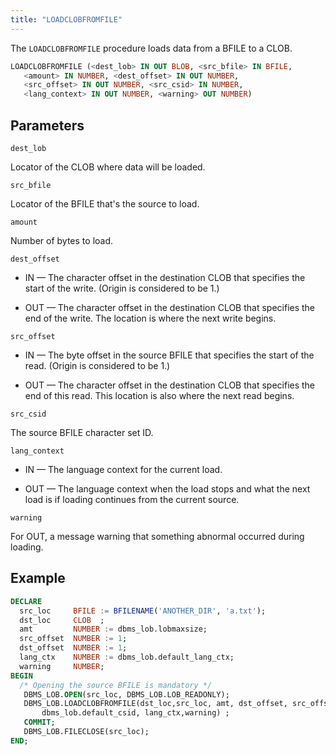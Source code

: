 ```yaml
---
title: "LOADCLOBFROMFILE"
---
```


The `LOADCLOBFROMFILE` procedure loads data from a BFILE to a CLOB.

```sql
LOADCLOBFROMFILE (<dest_lob> IN OUT BLOB, <src_bfile> IN BFILE, 
   <amount> IN NUMBER, <dest_offset> IN OUT NUMBER, 
   <src_offset> IN OUT NUMBER, <src_csid> IN NUMBER, 
   <lang_context> IN OUT NUMBER, <warning> OUT NUMBER)
```

## Parameters

`dest_lob`

Locator of the CLOB where data will be loaded.

`src_bfile`

Locator of the BFILE that's the source to load.

`amount`

Number of bytes to load.

`dest_offset`

- IN &mdash; The character offset in the destination CLOB that specifies the start of the write. (Origin is considered to be 1.) 

- OUT &mdash; The character offset in the destination CLOB that specifies the end of the write. The location is where the next write begins.

`src_offset`

- IN &mdash; The byte offset in the source BFILE that specifies the start of the read. (Origin is considered to be 1.) 

- OUT &mdash; The character offset in the destination CLOB that specifies the end of this read. This location is also where the next read begins.

`src_csid`

The source BFILE character set ID.

`lang_context`

- IN &mdash; The language context for the current load. 

- OUT &mdash; The language context when the load stops and what the next load is if loading continues from the current source.

`warning`

For OUT, a message warning that something abnormal occurred during loading.


## Example

``` sql
DECLARE
  src_loc     BFILE := BFILENAME('ANOTHER_DIR', 'a.txt');
  dst_loc     CLOB  ;
  amt         NUMBER := dbms_lob.lobmaxsize;
  src_offset  NUMBER := 1;
  dst_offset  NUMBER := 1;
  lang_ctx    NUMBER := dbms_lob.default_lang_ctx;
  warning     NUMBER;
BEGIN
  /* Opening the source BFILE is mandatory */
   DBMS_LOB.OPEN(src_loc, DBMS_LOB.LOB_READONLY);
   DBMS_LOB.LOADCLOBFROMFILE(dst_loc,src_loc, amt, dst_offset, src_offset,                               
       dbms_lob.default_csid, lang_ctx,warning) ;
   COMMIT;
   DBMS_LOB.FILECLOSE(src_loc);
END;
```